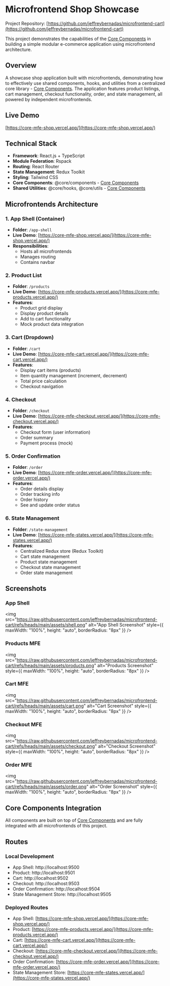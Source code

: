 
<Meta title="Documentation/Showcase Project" />

# Microfrontend Shop Showcase

Project Repository: [https://github.com/jeffreybernadas/microfrontend-cart](https://github.com/jeffreybernadas/microfrontend-cart)

This project demonstrates the capabilities of the [Core Components](https://core.thecodebit.digital/) in building a simple modular e-commerce application using microfrontend architecture.

## Overview

A showcase shop application built with microfrontends, demonstrating how to effectively use shared components, hooks, and utilities from a centralized core library - [Core Components](https://core.thecodebit.digital/). The application features product listings, cart management, checkout functionality, order, and state management, all powered by independent microfrontends.

## Live Demo

[https://core-mfe-shop.vercel.app/](https://core-mfe-shop.vercel.app/)

## Technical Stack

- **Framework**: React.js + TypeScript
- **Module Federation**: Rspack
- **Routing**: React Router
- **State Management**: Redux Toolkit
- **Styling**: Tailwind CSS
- **Core Components**: @core/components - [Core Components](https://core.thecodebit.digital/)
- **Shared Utilities**: @core/hooks, @core/utils - [Core Components](https://core.thecodebit.digital/)

## Microfrontends Architecture

### 1. App Shell (Container)

- **Folder**: `/app-shell`
- **Live Demo**: [https://core-mfe-shop.vercel.app/](https://core-mfe-shop.vercel.app/)
- **Responsibilities**:
  - Hosts all microfrontends
  - Manages routing
  - Contains navbar

### 2. Product List

- **Folder**: `/products`
- **Live Demo**: [https://core-mfe-products.vercel.app/](https://core-mfe-products.vercel.app/)
- **Features**:
  - Product grid display
  - Display product details
  - Add to cart functionality
  - Mock product data integration

### 3. Cart (Dropdown)

- **Folder**: `/cart`
- **Live Demo**: [https://core-mfe-cart.vercel.app/](https://core-mfe-cart.vercel.app/)
- **Features**:
  - Display cart items (products)
  - Item quantity management (increment, decrement)
  - Total price calculation
  - Checkout navigation

### 4. Checkout

- **Folder**: `/checkout`
- **Live Demo**: [https://core-mfe-checkout.vercel.app/](https://core-mfe-checkout.vercel.app/)
- **Features**:
  - Checkout form (user information)
  - Order summary
  - Payment process (mock)

### 5. Order Confirmation

- **Folder**: `/order`
- **Live Demo**: [https://core-mfe-order.vercel.app/](https://core-mfe-order.vercel.app/)
- **Features**:
  - Order details display
  - Order tracking info
  - Order history
  - See and update order status

### 6. State Management

- **Folder**: `/state-management`
- **Live Demo**: [https://core-mfe-states.vercel.app/](https://core-mfe-states.vercel.app/)
- **Features**:
  - Centralized Redux store (Redux Toolkit)
  - Cart state management
  - Product state management
  - Checkout state management
  - Order state management

## Screenshots

### App Shell

<img
  src="https://raw.githubusercontent.com/jeffreybernadas/microfrontend-cart/refs/heads/main/assets/shell.png"
  alt="App Shell Screenshot"
  style={{ maxWidth: "100%", height: "auto", borderRadius: "8px" }}
/>

### Products MFE

<img
  src="https://raw.githubusercontent.com/jeffreybernadas/microfrontend-cart/refs/heads/main/assets/products.png"
  alt="Products Screenshot"
  style={{ maxWidth: "100%", height: "auto", borderRadius: "8px" }}
/>

### Cart MFE

<img
  src="https://raw.githubusercontent.com/jeffreybernadas/microfrontend-cart/refs/heads/main/assets/cart.png"
  alt="Cart Screenshot"
  style={{ maxWidth: "100%", height: "auto", borderRadius: "8px" }}
/>

### Checkout MFE

<img
  src="https://raw.githubusercontent.com/jeffreybernadas/microfrontend-cart/refs/heads/main/assets/checkout.png"
  alt="Checkout Screenshot"
  style={{ maxWidth: "100%", height: "auto", borderRadius: "8px" }}
/>

### Order MFE

<img
  src="https://raw.githubusercontent.com/jeffreybernadas/microfrontend-cart/refs/heads/main/assets/order.png"
  alt="Order Screenshot"
  style={{ maxWidth: "100%", height: "auto", borderRadius: "8px" }}
/>

## Core Components Integration

All components are built on top of [Core Components](https://core.thecodebit.digital/) and are fully integrated with all microfrontends of this project.

## Routes

### Local Development

- App Shell: http://localhost:9500
- Product: http://localhost:9501
- Cart: http://localhost:9502
- Checkout: http://localhost:9503
- Order Confirmation: http://localhost:9504
- State Management Store: http://localhost:9505

### Deployed Routes

- App Shell: [https://core-mfe-shop.vercel.app/](https://core-mfe-shop.vercel.app/)
- Product: [https://core-mfe-products.vercel.app/](https://core-mfe-products.vercel.app/)
- Cart: [https://core-mfe-cart.vercel.app/](https://core-mfe-cart.vercel.app/)
- Checkout: [https://core-mfe-checkout.vercel.app/](https://core-mfe-checkout.vercel.app/)
- Order Confirmation: [https://core-mfe-order.vercel.app/](https://core-mfe-order.vercel.app/)
- State Management Store: [https://core-mfe-states.vercel.app/](https://core-mfe-states.vercel.app/)
